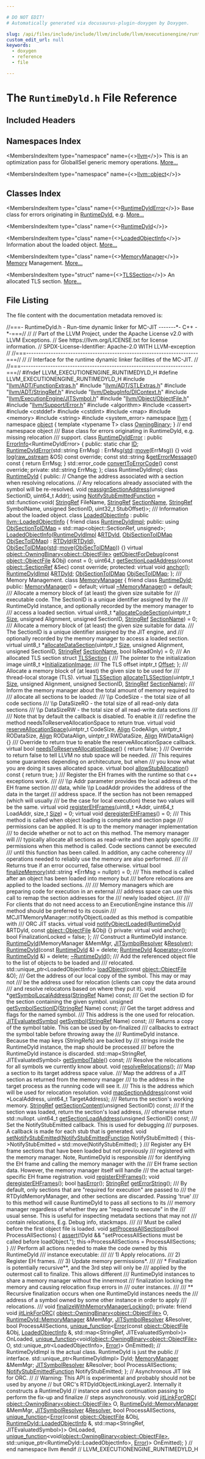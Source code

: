 ```yaml
---

# DO NOT EDIT!
# Automatically generated via docusaurus-plugin-doxygen by Doxygen.

slug: /api/files/include/include/llvm/include/llvm/executionengine/runtimedyld-h
custom_edit_url: null
keywords:
  - doxygen
  - reference
  - file

---
```





# The `RuntimeDyld.h` File Reference

<DoxygenPage pluginConfig={pluginConfig}>



## Included Headers

<IncludesList>
<IncludesListItem
  filePath="llvm/ADT/FunctionExtras.h"
  permalink="/docs/api/files/include/include/llvm/include/llvm/adt/functionextras-h"
  isLocal="true" />
<IncludesListItem
  filePath="llvm/ADT/STLExtras.h"
  permalink="/docs/api/files/include/include/llvm/include/llvm/adt/stlextras-h"
  isLocal="true" />
<IncludesListItem
  filePath="llvm/ADT/StringRef.h"
  permalink="/docs/api/files/include/include/llvm/include/llvm/adt/stringref-h"
  isLocal="true" />
<IncludesListItem
  filePath="llvm/DebugInfo/DIContext.h"
  permalink="/docs/api/files/include/include/llvm/include/llvm/debuginfo/dicontext-h"
  isLocal="true" />
<IncludesListItem
  filePath="llvm/ExecutionEngine/JITSymbol.h"
  permalink="/docs/api/files/include/include/llvm/include/llvm/executionengine/jitsymbol-h"
  isLocal="true" />
<IncludesListItem
  filePath="llvm/Object/ObjectFile.h"
  permalink="/docs/api/files/include/include/llvm/include/llvm/object/objectfile-h"
  isLocal="true" />
<IncludesListItem
  filePath="llvm/Support/Error.h"
  permalink="/docs/api/files/include/include/llvm/include/llvm/support/error-h"
  isLocal="true" />
<IncludesListItem
  filePath="algorithm"
  permalink=""
  isLocal="false" />
<IncludesListItem
  filePath="cassert"
  permalink=""
  isLocal="false" />
<IncludesListItem
  filePath="cstddef"
  permalink=""
  isLocal="false" />
<IncludesListItem
  filePath="cstdint"
  permalink=""
  isLocal="false" />
<IncludesListItem
  filePath="map"
  permalink=""
  isLocal="false" />
<IncludesListItem
  filePath="memory"
  permalink=""
  isLocal="false" />
<IncludesListItem
  filePath="string"
  permalink=""
  isLocal="false" />
<IncludesListItem
  filePath="system_error"
  permalink=""
  isLocal="false" />
</IncludesList>

## Namespaces Index

<MembersIndex>

<MembersIndexItem
  type="namespace"
  name={<><a href="/docs/api/namespaces/llvm">llvm</a></>}>
This is an optimization pass for GlobalISel generic memory operations. <a href="/docs/api/namespaces/llvm/#details">More...</a>
</MembersIndexItem>

<MembersIndexItem
  type="namespace"
  name={<><a href="/docs/api/namespaces/llvm/object">llvm::object</a></>}>
</MembersIndexItem>

</MembersIndex>

## Classes Index

<MembersIndex>

<MembersIndexItem
  type="class"
  name={<><a href="/docs/api/classes/llvm/runtimedylderror">RuntimeDyldError</a></>}>
Base class for errors originating in <a href="/docs/api/classes/llvm/runtimedyld">RuntimeDyld</a>, e.g. <a href="/docs/api/classes/llvm/runtimedylderror/#details">More...</a>
</MembersIndexItem>

<MembersIndexItem
  type="class"
  name={<><a href="/docs/api/classes/llvm/runtimedyld">RuntimeDyld</a></>}>
</MembersIndexItem>

<MembersIndexItem
  type="class"
  name={<><a href="/docs/api/classes/llvm/runtimedyld/loadedobjectinfo">LoadedObjectInfo</a></>}>
Information about the loaded object. <a href="/docs/api/classes/llvm/runtimedyld/loadedobjectinfo/#details">More...</a>
</MembersIndexItem>

<MembersIndexItem
  type="class"
  name={<><a href="/docs/api/classes/llvm/runtimedyld/memorymanager">MemoryManager</a></>}>
<a href="/docs/api/classes/llvm/sys/memory">Memory</a> Management. <a href="/docs/api/classes/llvm/runtimedyld/memorymanager/#details">More...</a>
</MembersIndexItem>

<MembersIndexItem
  type="struct"
  name={<><a href="/docs/api/structs/llvm/runtimedyld/memorymanager/tlssection">TLSSection</a></>}>
An allocated TLS section. <a href="/docs/api/structs/llvm/runtimedyld/memorymanager/tlssection/#details">More...</a>
</MembersIndexItem>

</MembersIndex>


## File Listing

The file content with the documentation metadata removed is:

<ProgramListing>

<Link id="l00001" /><CodeLine lineNumber="1"><Highlight kind="comment">//===- RuntimeDyld.h - Run-time dynamic linker for MC-JIT -------&#42;- C++ -&#42;-===//</Highlight><Highlight kind="normal"></Highlight></CodeLine>
<Link id="l00002" /><CodeLine lineNumber="2"><Highlight kind="normal"></Highlight><Highlight kind="comment">//</Highlight><Highlight kind="normal"></Highlight></CodeLine>
<Link id="l00003" /><CodeLine lineNumber="3"><Highlight kind="normal"></Highlight><Highlight kind="comment">// Part of the LLVM Project, under the Apache License v2.0 with LLVM Exceptions.</Highlight><Highlight kind="normal"></Highlight></CodeLine>
<Link id="l00004" /><CodeLine lineNumber="4"><Highlight kind="normal"></Highlight><Highlight kind="comment">// See https://llvm.org/LICENSE.txt for license information.</Highlight><Highlight kind="normal"></Highlight></CodeLine>
<Link id="l00005" /><CodeLine lineNumber="5"><Highlight kind="normal"></Highlight><Highlight kind="comment">// SPDX-License-Identifier: Apache-2.0 WITH LLVM-exception</Highlight><Highlight kind="normal"></Highlight></CodeLine>
<Link id="l00006" /><CodeLine lineNumber="6"><Highlight kind="normal"></Highlight><Highlight kind="comment">//</Highlight><Highlight kind="normal"></Highlight></CodeLine>
<Link id="l00007" /><CodeLine lineNumber="7"><Highlight kind="normal"></Highlight><Highlight kind="comment">//===----------------------------------------------------------------------===//</Highlight><Highlight kind="normal"></Highlight></CodeLine>
<Link id="l00008" /><CodeLine lineNumber="8"><Highlight kind="normal"></Highlight><Highlight kind="comment">//</Highlight><Highlight kind="normal"></Highlight></CodeLine>
<Link id="l00009" /><CodeLine lineNumber="9"><Highlight kind="normal"></Highlight><Highlight kind="comment">// Interface for the runtime dynamic linker facilities of the MC-JIT.</Highlight><Highlight kind="normal"></Highlight></CodeLine>
<Link id="l00010" /><CodeLine lineNumber="10"><Highlight kind="normal"></Highlight><Highlight kind="comment">//</Highlight><Highlight kind="normal"></Highlight></CodeLine>
<Link id="l00011" /><CodeLine lineNumber="11"><Highlight kind="normal"></Highlight><Highlight kind="comment">//===----------------------------------------------------------------------===//</Highlight><Highlight kind="normal"></Highlight></CodeLine>
<Link id="l00012" /><CodeLine lineNumber="12"><Highlight kind="normal"></Highlight></CodeLine>
<Link id="l00013" /><CodeLine lineNumber="13"><Highlight kind="normal"></Highlight><Highlight kind="preprocessor">#ifndef LLVM&#95;EXECUTIONENGINE&#95;RUNTIMEDYLD&#95;H</Highlight><Highlight kind="normal"></Highlight></CodeLine>
<Link id="l00014" /><CodeLine lineNumber="14"><Highlight kind="normal"></Highlight><Highlight kind="preprocessor">#define LLVM&#95;EXECUTIONENGINE&#95;RUNTIMEDYLD&#95;H</Highlight><Highlight kind="normal"></Highlight></CodeLine>
<Link id="l00015" /><CodeLine lineNumber="15"><Highlight kind="normal"></Highlight></CodeLine>
<Link id="l00016" /><CodeLine lineNumber="16"><Highlight kind="normal"></Highlight><Highlight kind="preprocessor">#include &quot;<a href="/docs/api/files/include/include/llvm/include/llvm/adt/functionextras-h">llvm/ADT/FunctionExtras.h</a>&quot;</Highlight><Highlight kind="normal"></Highlight></CodeLine>
<Link id="l00017" /><CodeLine lineNumber="17"><Highlight kind="normal"></Highlight><Highlight kind="preprocessor">#include &quot;<a href="/docs/api/files/include/include/llvm/include/llvm/adt/stlextras-h">llvm/ADT/STLExtras.h</a>&quot;</Highlight><Highlight kind="normal"></Highlight></CodeLine>
<Link id="l00018" /><CodeLine lineNumber="18"><Highlight kind="normal"></Highlight><Highlight kind="preprocessor">#include &quot;<a href="/docs/api/files/include/include/llvm/include/llvm/adt/stringref-h">llvm/ADT/StringRef.h</a>&quot;</Highlight><Highlight kind="normal"></Highlight></CodeLine>
<Link id="l00019" /><CodeLine lineNumber="19"><Highlight kind="normal"></Highlight><Highlight kind="preprocessor">#include &quot;<a href="/docs/api/files/include/include/llvm/include/llvm/debuginfo/dicontext-h">llvm/DebugInfo/DIContext.h</a>&quot;</Highlight><Highlight kind="normal"></Highlight></CodeLine>
<Link id="l00020" /><CodeLine lineNumber="20"><Highlight kind="normal"></Highlight><Highlight kind="preprocessor">#include &quot;<a href="/docs/api/files/include/include/llvm/include/llvm/executionengine/jitsymbol-h">llvm/ExecutionEngine/JITSymbol.h</a>&quot;</Highlight><Highlight kind="normal"></Highlight></CodeLine>
<Link id="l00021" /><CodeLine lineNumber="21"><Highlight kind="normal"></Highlight><Highlight kind="preprocessor">#include &quot;<a href="/docs/api/files/include/include/llvm/include/llvm/object/objectfile-h">llvm/Object/ObjectFile.h</a>&quot;</Highlight><Highlight kind="normal"></Highlight></CodeLine>
<Link id="l00022" /><CodeLine lineNumber="22"><Highlight kind="normal"></Highlight><Highlight kind="preprocessor">#include &quot;<a href="/docs/api/files/include/include/llvm/include/llvm/support/error-h">llvm/Support/Error.h</a>&quot;</Highlight><Highlight kind="normal"></Highlight></CodeLine>
<Link id="l00023" /><CodeLine lineNumber="23"><Highlight kind="normal"></Highlight><Highlight kind="preprocessor">#include &lt;algorithm&gt;</Highlight><Highlight kind="normal"></Highlight></CodeLine>
<Link id="l00024" /><CodeLine lineNumber="24"><Highlight kind="normal"></Highlight><Highlight kind="preprocessor">#include &lt;cassert&gt;</Highlight><Highlight kind="normal"></Highlight></CodeLine>
<Link id="l00025" /><CodeLine lineNumber="25"><Highlight kind="normal"></Highlight><Highlight kind="preprocessor">#include &lt;cstddef&gt;</Highlight><Highlight kind="normal"></Highlight></CodeLine>
<Link id="l00026" /><CodeLine lineNumber="26"><Highlight kind="normal"></Highlight><Highlight kind="preprocessor">#include &lt;cstdint&gt;</Highlight><Highlight kind="normal"></Highlight></CodeLine>
<Link id="l00027" /><CodeLine lineNumber="27"><Highlight kind="normal"></Highlight><Highlight kind="preprocessor">#include &lt;map&gt;</Highlight><Highlight kind="normal"></Highlight></CodeLine>
<Link id="l00028" /><CodeLine lineNumber="28"><Highlight kind="normal"></Highlight><Highlight kind="preprocessor">#include &lt;memory&gt;</Highlight><Highlight kind="normal"></Highlight></CodeLine>
<Link id="l00029" /><CodeLine lineNumber="29"><Highlight kind="normal"></Highlight><Highlight kind="preprocessor">#include &lt;string&gt;</Highlight><Highlight kind="normal"></Highlight></CodeLine>
<Link id="l00030" /><CodeLine lineNumber="30"><Highlight kind="normal"></Highlight><Highlight kind="preprocessor">#include &lt;system&#95;error&gt;</Highlight><Highlight kind="normal"></Highlight></CodeLine>
<Link id="l00031" /><CodeLine lineNumber="31"><Highlight kind="normal"></Highlight></CodeLine>
<Link id="l00032" /><CodeLine lineNumber="32"><Highlight kind="normal"></Highlight><Highlight kind="keyword">namespace </Highlight><Highlight kind="normal"><a href="/docs/api/namespaces/llvm">llvm</a> &#123;</Highlight></CodeLine>
<Link id="l00033" /><CodeLine lineNumber="33"><Highlight kind="normal"></Highlight></CodeLine>
<Link id="l00034" /><CodeLine lineNumber="34"><Highlight kind="normal"></Highlight><Highlight kind="keyword">namespace </Highlight><Highlight kind="normal"><a href="/docs/api/namespaces/llvm/object">object</a> &#123;</Highlight></CodeLine>
<Link id="l00035" /><CodeLine lineNumber="35"><Highlight kind="normal"></Highlight></CodeLine>
<Link id="l00036" /><CodeLine lineNumber="36"><Highlight kind="normal"></Highlight><Highlight kind="keyword">template</Highlight><Highlight kind="normal"> &lt;</Highlight><Highlight kind="keyword">typename</Highlight><Highlight kind="normal"> T&gt; </Highlight><Highlight kind="keyword">class </Highlight><Highlight kind="normal"><a href="/docs/api/classes/llvm/object/owningbinary">OwningBinary</a>;</Highlight></CodeLine>
<Link id="l00037" /><CodeLine lineNumber="37"><Highlight kind="normal"></Highlight></CodeLine>
<Link id="l00038" /><CodeLine lineNumber="38"><Highlight kind="normal">&#125; </Highlight><Highlight kind="comment">// end namespace object</Highlight><Highlight kind="normal"></Highlight></CodeLine>
<Link id="l00039" /><CodeLine lineNumber="39"><Highlight kind="normal"></Highlight><Highlight kind="comment"></Highlight></CodeLine>
<Link id="l00040" /><CodeLine lineNumber="40"><Highlight kind="comment">/// Base class for errors originating in RuntimeDyld, e.g. missing relocation</Highlight></CodeLine>
<Link id="l00041" /><CodeLine lineNumber="41"><Highlight kind="comment">/// support.</Highlight><Highlight kind="normal"></Highlight></CodeLine>
<Link id="l00042" /><CodeLine lineNumber="42" lineLink="/docs/api/classes/llvm/runtimedylderror"><Highlight kind="normal"></Highlight><Highlight kind="keyword">class </Highlight><Highlight kind="normal"><a href="/docs/api/classes/llvm/runtimedylderror/#abdb1f44dea47911de2023639efc8c45b">RuntimeDyldError</a> : </Highlight><Highlight kind="keyword">public</Highlight><Highlight kind="normal"> <a href="/docs/api/classes/llvm/errorinfo">ErrorInfo</a>&lt;RuntimeDyldError&gt; &#123;</Highlight></CodeLine>
<Link id="l00043" /><CodeLine lineNumber="43"><Highlight kind="normal"></Highlight><Highlight kind="keyword">public</Highlight><Highlight kind="normal">:</Highlight></CodeLine>
<Link id="l00044" /><CodeLine lineNumber="44" lineLink="/docs/api/classes/llvm/runtimedylderror/#a38d9204ed41a8266002a9a03f187f08f"><Highlight kind="normal">  </Highlight><Highlight kind="keyword">static</Highlight><Highlight kind="normal"> </Highlight><Highlight kind="keywordtype">char</Highlight><Highlight kind="normal"> <a href="/docs/api/classes/llvm/runtimedylderror/#a38d9204ed41a8266002a9a03f187f08f">ID</a>;</Highlight></CodeLine>
<Link id="l00045" /><CodeLine lineNumber="45"><Highlight kind="normal"></Highlight></CodeLine>
<Link id="l00046" /><CodeLine lineNumber="46" lineLink="/docs/api/classes/llvm/runtimedylderror/#abdb1f44dea47911de2023639efc8c45b"><Highlight kind="normal">  <a href="/docs/api/classes/llvm/runtimedylderror/#abdb1f44dea47911de2023639efc8c45b">RuntimeDyldError</a>(std::string ErrMsg) : ErrMsg(<a href="/docs/api/namespaces/std">std</a>::<a href="/docs/api/namespaces/llvm/#abfc9c7ecf70f66901e439f7c04ef3dbb">move</a>(ErrMsg)) &#123;&#125;</Highlight></CodeLine>
<Link id="l00047" /><CodeLine lineNumber="47"><Highlight kind="normal"></Highlight></CodeLine>
<Link id="l00048" /><CodeLine lineNumber="48"><Highlight kind="normal">  </Highlight><Highlight kind="keywordtype">void</Highlight><Highlight kind="normal"> <a href="/docs/api/classes/llvm/runtimedylderror/#a14f338e904a123b21b2789ead0595927">log</a>(<a href="/docs/api/classes/llvm/raw-ostream">raw&#95;ostream</a> &amp;OS) </Highlight><Highlight kind="keyword">const override</Highlight><Highlight kind="normal">;</Highlight></CodeLine>
<Link id="l00049" /><CodeLine lineNumber="49" lineLink="/docs/api/classes/llvm/runtimedylderror/#a27170515e0e9fc8bdd4bd4dcf3d1dfe2"><Highlight kind="normal">  </Highlight><Highlight kind="keyword">const</Highlight><Highlight kind="normal"> std::string &amp;<a href="/docs/api/classes/llvm/runtimedylderror/#a27170515e0e9fc8bdd4bd4dcf3d1dfe2">getErrorMessage</a>()</Highlight><Highlight kind="keyword"> const </Highlight><Highlight kind="normal">&#123; </Highlight><Highlight kind="keywordflow">return</Highlight><Highlight kind="normal"> ErrMsg; &#125;</Highlight></CodeLine>
<Link id="l00050" /><CodeLine lineNumber="50"><Highlight kind="normal">  std::error&#95;code <a href="/docs/api/classes/llvm/runtimedylderror/#a7f0b14148d3b29177b43ac17a58e0ed6">convertToErrorCode</a>() </Highlight><Highlight kind="keyword">const override</Highlight><Highlight kind="normal">;</Highlight></CodeLine>
<Link id="l00051" /><CodeLine lineNumber="51"><Highlight kind="normal"></Highlight></CodeLine>
<Link id="l00052" /><CodeLine lineNumber="52"><Highlight kind="normal"></Highlight><Highlight kind="keyword">private</Highlight><Highlight kind="normal">:</Highlight></CodeLine>
<Link id="l00053" /><CodeLine lineNumber="53"><Highlight kind="normal">  std::string ErrMsg;</Highlight></CodeLine>
<Link id="l00054" /><CodeLine lineNumber="54"><Highlight kind="normal">&#125;;</Highlight></CodeLine>
<Link id="l00055" /><CodeLine lineNumber="55"><Highlight kind="normal"></Highlight></CodeLine>
<Link id="l00056" /><CodeLine lineNumber="56"><Highlight kind="normal"></Highlight><Highlight kind="keyword">class </Highlight><Highlight kind="normal">RuntimeDyldImpl;</Highlight></CodeLine>
<Link id="l00057" /><CodeLine lineNumber="57"><Highlight kind="normal"></Highlight></CodeLine>
<Link id="l00058" /><CodeLine lineNumber="58" lineLink="/docs/api/classes/llvm/runtimedyld"><Highlight kind="normal"></Highlight><Highlight kind="keyword">class </Highlight><Highlight kind="normal"><a href="/docs/api/classes/llvm/runtimedyld/#ac342ba1ff1f7d8a4d6a15a890ffcad8b">RuntimeDyld</a> &#123;</Highlight></CodeLine>
<Link id="l00059" /><CodeLine lineNumber="59"><Highlight kind="normal"></Highlight><Highlight kind="keyword">public</Highlight><Highlight kind="normal">:</Highlight></CodeLine>
<Link id="l00060" /><CodeLine lineNumber="60"><Highlight kind="normal">  </Highlight><Highlight kind="comment">// Change the address associated with a section when resolving relocations.</Highlight><Highlight kind="normal"></Highlight></CodeLine>
<Link id="l00061" /><CodeLine lineNumber="61"><Highlight kind="normal">  </Highlight><Highlight kind="comment">// Any relocations already associated with the symbol will be re-resolved.</Highlight><Highlight kind="normal"></Highlight></CodeLine>
<Link id="l00062" /><CodeLine lineNumber="62"><Highlight kind="normal">  </Highlight><Highlight kind="keywordtype">void</Highlight><Highlight kind="normal"> <a href="/docs/api/classes/llvm/runtimedyld/#a30ce7d72b88e0bc27b8c9e416e9a096c">reassignSectionAddress</a>(</Highlight><Highlight kind="keywordtype">unsigned</Highlight><Highlight kind="normal"> SectionID, uint64&#95;t Addr);</Highlight></CodeLine>
<Link id="l00063" /><CodeLine lineNumber="63"><Highlight kind="normal"></Highlight></CodeLine>
<Link id="l00064" /><CodeLine lineNumber="64" lineLink="/docs/api/classes/llvm/runtimedyld/#a7ca2c024ef2bb555f0d9c3aae8b40583"><Highlight kind="normal">  </Highlight><Highlight kind="keyword">using </Highlight><Highlight kind="normal"><a href="/docs/api/classes/llvm/runtimedyld/#a7ca2c024ef2bb555f0d9c3aae8b40583">NotifyStubEmittedFunction</a> = std::function&lt;void(</Highlight></CodeLine>
<Link id="l00065" /><CodeLine lineNumber="65"><Highlight kind="normal">      <a href="/docs/api/classes/llvm/stringref">StringRef</a> FileName, <a href="/docs/api/classes/llvm/stringref">StringRef</a> <a href="/docs/api/structs/llvm/sectionname">SectionName</a>, <a href="/docs/api/classes/llvm/stringref">StringRef</a> SymbolName,</Highlight></CodeLine>
<Link id="l00066" /><CodeLine lineNumber="66"><Highlight kind="normal">      </Highlight><Highlight kind="keywordtype">unsigned</Highlight><Highlight kind="normal"> SectionID, uint32&#95;t StubOffset)&gt;;</Highlight></CodeLine>
<Link id="l00067" /><CodeLine lineNumber="67"><Highlight kind="normal"></Highlight><Highlight kind="comment"></Highlight></CodeLine>
<Link id="l00068" /><CodeLine lineNumber="68"><Highlight kind="comment">  /// Information about the loaded object.</Highlight><Highlight kind="normal"></Highlight></CodeLine>
<Link id="l00069" /><CodeLine lineNumber="69" lineLink="/docs/api/classes/llvm/runtimedyld/loadedobjectinfo"><Highlight kind="normal">  </Highlight><Highlight kind="keyword">class </Highlight><Highlight kind="normal"><a href="/docs/api/classes/llvm/runtimedyld/loadedobjectinfo/#aefca359b2171a9d452f6fd3da2cdf173">LoadedObjectInfo</a> : </Highlight><Highlight kind="keyword">public</Highlight><Highlight kind="normal"> <a href="/docs/api/classes/llvm/loadedobjectinfo">llvm::LoadedObjectInfo</a> &#123;</Highlight></CodeLine>
<Link id="l00070" /><CodeLine lineNumber="70" lineLink="/docs/api/classes/llvm/runtimedyld/loadedobjectinfo/#a29ff645c4ca493936f36642dc8ef01e9"><Highlight kind="normal">    </Highlight><Highlight kind="keyword">friend</Highlight><Highlight kind="normal"> </Highlight><Highlight kind="keyword">class </Highlight><Highlight kind="normal"><a href="/docs/api/classes/llvm/runtimedyld/loadedobjectinfo/#a29ff645c4ca493936f36642dc8ef01e9">RuntimeDyldImpl</a>;</Highlight></CodeLine>
<Link id="l00071" /><CodeLine lineNumber="71"><Highlight kind="normal"></Highlight></CodeLine>
<Link id="l00072" /><CodeLine lineNumber="72"><Highlight kind="normal">  </Highlight><Highlight kind="keyword">public</Highlight><Highlight kind="normal">:</Highlight></CodeLine>
<Link id="l00073" /><CodeLine lineNumber="73" lineLink="/docs/api/classes/llvm/runtimedyld/loadedobjectinfo/#a5120bbacb83db50d0e84c0070497027b"><Highlight kind="normal">    </Highlight><Highlight kind="keyword">using </Highlight><Highlight kind="normal"><a href="/docs/api/classes/llvm/runtimedyld/loadedobjectinfo/#a5120bbacb83db50d0e84c0070497027b">ObjSectionToIDMap</a> = std::map&lt;object::SectionRef, unsigned&gt;;</Highlight></CodeLine>
<Link id="l00074" /><CodeLine lineNumber="74"><Highlight kind="normal"></Highlight></CodeLine>
<Link id="l00075" /><CodeLine lineNumber="75" lineLink="/docs/api/classes/llvm/runtimedyld/loadedobjectinfo/#aefca359b2171a9d452f6fd3da2cdf173"><Highlight kind="normal">    <a href="/docs/api/classes/llvm/runtimedyld/loadedobjectinfo/#aefca359b2171a9d452f6fd3da2cdf173">LoadedObjectInfo</a>(<a href="/docs/api/classes/llvm/runtimedyld/loadedobjectinfo/#a29ff645c4ca493936f36642dc8ef01e9">RuntimeDyldImpl</a> &amp;<a href="/docs/api/classes/llvm/runtimedyld/loadedobjectinfo/#a95b62f22193e46f10790cf2e0b778ac6">RTDyld</a>, <a href="/docs/api/classes/llvm/runtimedyld/loadedobjectinfo/#a5120bbacb83db50d0e84c0070497027b">ObjSectionToIDMap</a> <a href="/docs/api/classes/llvm/runtimedyld/loadedobjectinfo/#a7714e17f315ea92fddde2c67e9b4cdb9">ObjSecToIDMap</a>)</Highlight></CodeLine>
<Link id="l00076" /><CodeLine lineNumber="76"><Highlight kind="normal">        : <a href="/docs/api/classes/llvm/runtimedyld/loadedobjectinfo/#a95b62f22193e46f10790cf2e0b778ac6">RTDyld</a>(<a href="/docs/api/classes/llvm/runtimedyld/loadedobjectinfo/#a95b62f22193e46f10790cf2e0b778ac6">RTDyld</a>), <a href="/docs/api/classes/llvm/runtimedyld/loadedobjectinfo/#a7714e17f315ea92fddde2c67e9b4cdb9">ObjSecToIDMap</a>(<a href="/docs/api/namespaces/std">std</a>::<a href="/docs/api/namespaces/llvm/#abfc9c7ecf70f66901e439f7c04ef3dbb">move</a>(<a href="/docs/api/classes/llvm/runtimedyld/loadedobjectinfo/#a7714e17f315ea92fddde2c67e9b4cdb9">ObjSecToIDMap</a>)) &#123;&#125;</Highlight></CodeLine>
<Link id="l00077" /><CodeLine lineNumber="77"><Highlight kind="normal"></Highlight></CodeLine>
<Link id="l00078" /><CodeLine lineNumber="78"><Highlight kind="normal">    </Highlight><Highlight kind="keyword">virtual</Highlight><Highlight kind="normal"> <a href="/docs/api/classes/llvm/object/owningbinary">object::OwningBinary&lt;object::ObjectFile&gt;</a></Highlight></CodeLine>
<Link id="l00079" /><CodeLine lineNumber="79" lineLink="/docs/api/classes/llvm/runtimedyld/loadedobjectinfo/#ad26e0abd20b5134ecc3e1258896c3f92"><Highlight kind="normal">    <a href="/docs/api/classes/llvm/runtimedyld/loadedobjectinfo/#ad26e0abd20b5134ecc3e1258896c3f92">getObjectForDebug</a>(</Highlight><Highlight kind="keyword">const</Highlight><Highlight kind="normal"> <a href="/docs/api/classes/llvm/object/objectfile">object::ObjectFile</a> &amp;Obj) </Highlight><Highlight kind="keyword">const</Highlight><Highlight kind="normal"> = 0;</Highlight></CodeLine>
<Link id="l00080" /><CodeLine lineNumber="80"><Highlight kind="normal"></Highlight></CodeLine>
<Link id="l00081" /><CodeLine lineNumber="81"><Highlight kind="normal">    uint64&#95;t</Highlight></CodeLine>
<Link id="l00082" /><CodeLine lineNumber="82"><Highlight kind="normal">    <a href="/docs/api/classes/llvm/runtimedyld/loadedobjectinfo/#a212951ee11baafaa00abd5ee1a9d3a13">getSectionLoadAddress</a>(</Highlight><Highlight kind="keyword">const</Highlight><Highlight kind="normal"> <a href="/docs/api/classes/llvm/object/sectionref">object::SectionRef</a> &amp;Sec) </Highlight><Highlight kind="keyword">const override</Highlight><Highlight kind="normal">;</Highlight></CodeLine>
<Link id="l00083" /><CodeLine lineNumber="83"><Highlight kind="normal"></Highlight></CodeLine>
<Link id="l00084" /><CodeLine lineNumber="84"><Highlight kind="normal">  </Highlight><Highlight kind="keyword">protected</Highlight><Highlight kind="normal">:</Highlight></CodeLine>
<Link id="l00085" /><CodeLine lineNumber="85"><Highlight kind="normal">    </Highlight><Highlight kind="keyword">virtual</Highlight><Highlight kind="normal"> </Highlight><Highlight kind="keywordtype">void</Highlight><Highlight kind="normal"> <a href="/docs/api/classes/llvm/runtimedyld/loadedobjectinfo/#a81f049a21afb42901016049d28fe6f79">anchor</a>();</Highlight></CodeLine>
<Link id="l00086" /><CodeLine lineNumber="86"><Highlight kind="normal"></Highlight></CodeLine>
<Link id="l00087" /><CodeLine lineNumber="87" lineLink="/docs/api/classes/llvm/runtimedyld/loadedobjectinfo/#a95b62f22193e46f10790cf2e0b778ac6"><Highlight kind="normal">    <a href="/docs/api/classes/llvm/runtimedyld/loadedobjectinfo/#a29ff645c4ca493936f36642dc8ef01e9">RuntimeDyldImpl</a> &amp;<a href="/docs/api/classes/llvm/runtimedyld/loadedobjectinfo/#a95b62f22193e46f10790cf2e0b778ac6">RTDyld</a>;</Highlight></CodeLine>
<Link id="l00088" /><CodeLine lineNumber="88" lineLink="/docs/api/classes/llvm/runtimedyld/loadedobjectinfo/#a7714e17f315ea92fddde2c67e9b4cdb9"><Highlight kind="normal">    <a href="/docs/api/classes/llvm/runtimedyld/loadedobjectinfo/#a5120bbacb83db50d0e84c0070497027b">ObjSectionToIDMap</a> <a href="/docs/api/classes/llvm/runtimedyld/loadedobjectinfo/#a7714e17f315ea92fddde2c67e9b4cdb9">ObjSecToIDMap</a>;</Highlight></CodeLine>
<Link id="l00089" /><CodeLine lineNumber="89"><Highlight kind="normal">  &#125;;</Highlight></CodeLine>
<Link id="l00090" /><CodeLine lineNumber="90"><Highlight kind="normal"></Highlight><Highlight kind="comment"></Highlight></CodeLine>
<Link id="l00091" /><CodeLine lineNumber="91"><Highlight kind="comment">  /// Memory Management.</Highlight><Highlight kind="normal"></Highlight></CodeLine>
<Link id="l00092" /><CodeLine lineNumber="92" lineLink="/docs/api/classes/llvm/runtimedyld/memorymanager"><Highlight kind="normal">  </Highlight><Highlight kind="keyword">class </Highlight><Highlight kind="normal"><a href="/docs/api/classes/llvm/runtimedyld/memorymanager/#a11fcc23e1236167e9335a635772fa9c1">MemoryManager</a> &#123;</Highlight></CodeLine>
<Link id="l00093" /><CodeLine lineNumber="93" lineLink="/docs/api/classes/llvm/runtimedyld/memorymanager/#aeb53f44bd8403ff24cbf2fe93c004935"><Highlight kind="normal">    </Highlight><Highlight kind="keyword">friend</Highlight><Highlight kind="normal"> </Highlight><Highlight kind="keyword">class </Highlight><Highlight kind="normal"><a href="/docs/api/classes/llvm/runtimedyld/memorymanager/#aeb53f44bd8403ff24cbf2fe93c004935">RuntimeDyld</a>;</Highlight></CodeLine>
<Link id="l00094" /><CodeLine lineNumber="94"><Highlight kind="normal"></Highlight></CodeLine>
<Link id="l00095" /><CodeLine lineNumber="95"><Highlight kind="normal">  </Highlight><Highlight kind="keyword">public</Highlight><Highlight kind="normal">:</Highlight></CodeLine>
<Link id="l00096" /><CodeLine lineNumber="96" lineLink="/docs/api/classes/llvm/runtimedyld/memorymanager/#a11fcc23e1236167e9335a635772fa9c1"><Highlight kind="normal">    <a href="/docs/api/classes/llvm/runtimedyld/memorymanager/#a11fcc23e1236167e9335a635772fa9c1">MemoryManager</a>() = </Highlight><Highlight kind="keywordflow">default</Highlight><Highlight kind="normal">;</Highlight></CodeLine>
<Link id="l00097" /><CodeLine lineNumber="97" lineLink="/docs/api/classes/llvm/runtimedyld/memorymanager/#a926f7c6e1cd73838fc19eecf5e169348"><Highlight kind="normal">    </Highlight><Highlight kind="keyword">virtual</Highlight><Highlight kind="normal"> <a href="/docs/api/classes/llvm/runtimedyld/memorymanager/#a926f7c6e1cd73838fc19eecf5e169348">~MemoryManager</a>() = </Highlight><Highlight kind="keywordflow">default</Highlight><Highlight kind="normal">;</Highlight></CodeLine>
<Link id="l00098" /><CodeLine lineNumber="98"><Highlight kind="normal"></Highlight><Highlight kind="comment"></Highlight></CodeLine>
<Link id="l00099" /><CodeLine lineNumber="99"><Highlight kind="comment">    /// Allocate a memory block of (at least) the given size suitable for</Highlight></CodeLine>
<Link id="l00100" /><CodeLine lineNumber="100"><Highlight kind="comment">    /// executable code. The SectionID is a unique identifier assigned by the</Highlight></CodeLine>
<Link id="l00101" /><CodeLine lineNumber="101"><Highlight kind="comment">    /// RuntimeDyld instance, and optionally recorded by the memory manager to</Highlight></CodeLine>
<Link id="l00102" /><CodeLine lineNumber="102"><Highlight kind="comment">    /// access a loaded section.</Highlight><Highlight kind="normal"></Highlight></CodeLine>
<Link id="l00103" /><CodeLine lineNumber="103" lineLink="/docs/api/classes/llvm/runtimedyld/memorymanager/#aaaa63dd49bc491d2da811c84dd9b4c0e"><Highlight kind="normal">    </Highlight><Highlight kind="keyword">virtual</Highlight><Highlight kind="normal"> uint8&#95;t &#42;<a href="/docs/api/classes/llvm/runtimedyld/memorymanager/#aaaa63dd49bc491d2da811c84dd9b4c0e">allocateCodeSection</a>(uintptr&#95;t <a href="/docs/api/files/lib/lib/analysis/inlineorder-cpp/#a7ee6f0cb51c3b9056199e9a0001fe8c3a6f6cb72d544962fa333e2e34ce64f719">Size</a>, </Highlight><Highlight kind="keywordtype">unsigned</Highlight><Highlight kind="normal"> Alignment,</Highlight></CodeLine>
<Link id="l00104" /><CodeLine lineNumber="104"><Highlight kind="normal">                                         </Highlight><Highlight kind="keywordtype">unsigned</Highlight><Highlight kind="normal"> SectionID,</Highlight></CodeLine>
<Link id="l00105" /><CodeLine lineNumber="105"><Highlight kind="normal">                                         <a href="/docs/api/classes/llvm/stringref">StringRef</a> <a href="/docs/api/structs/llvm/sectionname">SectionName</a>) = 0;</Highlight></CodeLine>
<Link id="l00106" /><CodeLine lineNumber="106"><Highlight kind="normal"></Highlight><Highlight kind="comment"></Highlight></CodeLine>
<Link id="l00107" /><CodeLine lineNumber="107"><Highlight kind="comment">    /// Allocate a memory block of (at least) the given size suitable for data.</Highlight></CodeLine>
<Link id="l00108" /><CodeLine lineNumber="108"><Highlight kind="comment">    /// The SectionID is a unique identifier assigned by the JIT engine, and</Highlight></CodeLine>
<Link id="l00109" /><CodeLine lineNumber="109"><Highlight kind="comment">    /// optionally recorded by the memory manager to access a loaded section.</Highlight><Highlight kind="normal"></Highlight></CodeLine>
<Link id="l00110" /><CodeLine lineNumber="110" lineLink="/docs/api/classes/llvm/runtimedyld/memorymanager/#a762c2ef812ed069620da3bba0e65bba5"><Highlight kind="normal">    </Highlight><Highlight kind="keyword">virtual</Highlight><Highlight kind="normal"> uint8&#95;t &#42;<a href="/docs/api/classes/llvm/runtimedyld/memorymanager/#a762c2ef812ed069620da3bba0e65bba5">allocateDataSection</a>(uintptr&#95;t <a href="/docs/api/files/lib/lib/analysis/inlineorder-cpp/#a7ee6f0cb51c3b9056199e9a0001fe8c3a6f6cb72d544962fa333e2e34ce64f719">Size</a>, </Highlight><Highlight kind="keywordtype">unsigned</Highlight><Highlight kind="normal"> Alignment,</Highlight></CodeLine>
<Link id="l00111" /><CodeLine lineNumber="111"><Highlight kind="normal">                                         </Highlight><Highlight kind="keywordtype">unsigned</Highlight><Highlight kind="normal"> SectionID,</Highlight></CodeLine>
<Link id="l00112" /><CodeLine lineNumber="112"><Highlight kind="normal">                                         <a href="/docs/api/classes/llvm/stringref">StringRef</a> <a href="/docs/api/structs/llvm/sectionname">SectionName</a>,</Highlight></CodeLine>
<Link id="l00113" /><CodeLine lineNumber="113"><Highlight kind="normal">                                         </Highlight><Highlight kind="keywordtype">bool</Highlight><Highlight kind="normal"> IsReadOnly) = 0;</Highlight></CodeLine>
<Link id="l00114" /><CodeLine lineNumber="114"><Highlight kind="normal"></Highlight><Highlight kind="comment"></Highlight></CodeLine>
<Link id="l00115" /><CodeLine lineNumber="115"><Highlight kind="comment">    /// An allocated TLS section</Highlight><Highlight kind="normal"></Highlight></CodeLine>
<Link id="l00116" /><CodeLine lineNumber="116" lineLink="/docs/api/structs/llvm/runtimedyld/memorymanager/tlssection"><Highlight kind="normal">    </Highlight><Highlight kind="keyword">struct </Highlight><Highlight kind="normal"><a href="/docs/api/structs/llvm/runtimedyld/memorymanager/tlssection">TLSSection</a> &#123;</Highlight><Highlight kind="comment"></Highlight></CodeLine>
<Link id="l00117" /><CodeLine lineNumber="117"><Highlight kind="comment">      /// The pointer to the initialization image</Highlight><Highlight kind="normal"></Highlight></CodeLine>
<Link id="l00118" /><CodeLine lineNumber="118" lineLink="/docs/api/structs/llvm/runtimedyld/memorymanager/tlssection/#aa9c2d0179e0852265dd9f843e71bae52"><Highlight kind="normal">      uint8&#95;t &#42;<a href="/docs/api/structs/llvm/runtimedyld/memorymanager/tlssection/#aa9c2d0179e0852265dd9f843e71bae52">InitializationImage</a>;</Highlight><Highlight kind="comment"></Highlight></CodeLine>
<Link id="l00119" /><CodeLine lineNumber="119"><Highlight kind="comment">      /// The TLS offset</Highlight><Highlight kind="normal"></Highlight></CodeLine>
<Link id="l00120" /><CodeLine lineNumber="120" lineLink="/docs/api/structs/llvm/runtimedyld/memorymanager/tlssection/#a5b16df790a4ae3a618668be87c42a063"><Highlight kind="normal">      intptr&#95;t <a href="/docs/api/structs/llvm/runtimedyld/memorymanager/tlssection/#a5b16df790a4ae3a618668be87c42a063">Offset</a>;</Highlight></CodeLine>
<Link id="l00121" /><CodeLine lineNumber="121"><Highlight kind="normal">    &#125;;</Highlight></CodeLine>
<Link id="l00122" /><CodeLine lineNumber="122"><Highlight kind="normal"></Highlight><Highlight kind="comment"></Highlight></CodeLine>
<Link id="l00123" /><CodeLine lineNumber="123"><Highlight kind="comment">    /// Allocate a memory block of (at least) the given size to be used for</Highlight></CodeLine>
<Link id="l00124" /><CodeLine lineNumber="124"><Highlight kind="comment">    /// thread-local storage (TLS).</Highlight><Highlight kind="normal"></Highlight></CodeLine>
<Link id="l00125" /><CodeLine lineNumber="125"><Highlight kind="normal">    </Highlight><Highlight kind="keyword">virtual</Highlight><Highlight kind="normal"> <a href="/docs/api/structs/llvm/runtimedyld/memorymanager/tlssection">TLSSection</a> <a href="/docs/api/classes/llvm/runtimedyld/memorymanager/#a912b68c8deb0c59194e0e1c99f3d3438">allocateTLSSection</a>(uintptr&#95;t <a href="/docs/api/files/lib/lib/analysis/inlineorder-cpp/#a7ee6f0cb51c3b9056199e9a0001fe8c3a6f6cb72d544962fa333e2e34ce64f719">Size</a>, </Highlight><Highlight kind="keywordtype">unsigned</Highlight><Highlight kind="normal"> Alignment,</Highlight></CodeLine>
<Link id="l00126" /><CodeLine lineNumber="126"><Highlight kind="normal">                                          </Highlight><Highlight kind="keywordtype">unsigned</Highlight><Highlight kind="normal"> SectionID,</Highlight></CodeLine>
<Link id="l00127" /><CodeLine lineNumber="127"><Highlight kind="normal">                                          <a href="/docs/api/classes/llvm/stringref">StringRef</a> <a href="/docs/api/structs/llvm/sectionname">SectionName</a>);</Highlight></CodeLine>
<Link id="l00128" /><CodeLine lineNumber="128"><Highlight kind="normal"></Highlight><Highlight kind="comment"></Highlight></CodeLine>
<Link id="l00129" /><CodeLine lineNumber="129"><Highlight kind="comment">    /// Inform the memory manager about the total amount of memory required to</Highlight></CodeLine>
<Link id="l00130" /><CodeLine lineNumber="130"><Highlight kind="comment">    /// allocate all sections to be loaded:</Highlight></CodeLine>
<Link id="l00131" /><CodeLine lineNumber="131"><Highlight kind="comment">    /// \\p CodeSize - the total size of all code sections</Highlight></CodeLine>
<Link id="l00132" /><CodeLine lineNumber="132"><Highlight kind="comment">    /// \\p DataSizeRO - the total size of all read-only data sections</Highlight></CodeLine>
<Link id="l00133" /><CodeLine lineNumber="133"><Highlight kind="comment">    /// \\p DataSizeRW - the total size of all read-write data sections</Highlight></CodeLine>
<Link id="l00134" /><CodeLine lineNumber="134"><Highlight kind="comment">    ///</Highlight></CodeLine>
<Link id="l00135" /><CodeLine lineNumber="135"><Highlight kind="comment">    /// Note that by default the callback is disabled. To enable it</Highlight></CodeLine>
<Link id="l00136" /><CodeLine lineNumber="136"><Highlight kind="comment">    /// redefine the method needsToReserveAllocationSpace to return true.</Highlight><Highlight kind="normal"></Highlight></CodeLine>
<Link id="l00137" /><CodeLine lineNumber="137" lineLink="/docs/api/classes/llvm/runtimedyld/memorymanager/#a10401be6f4a60bfb003221c8976049ce"><Highlight kind="normal">    </Highlight><Highlight kind="keyword">virtual</Highlight><Highlight kind="normal"> </Highlight><Highlight kind="keywordtype">void</Highlight><Highlight kind="normal"> <a href="/docs/api/classes/llvm/runtimedyld/memorymanager/#a10401be6f4a60bfb003221c8976049ce">reserveAllocationSpace</a>(uintptr&#95;t CodeSize, <a href="/docs/api/structs/llvm/align">Align</a> CodeAlign,</Highlight></CodeLine>
<Link id="l00138" /><CodeLine lineNumber="138"><Highlight kind="normal">                                        uintptr&#95;t RODataSize, <a href="/docs/api/structs/llvm/align">Align</a> RODataAlign,</Highlight></CodeLine>
<Link id="l00139" /><CodeLine lineNumber="139"><Highlight kind="normal">                                        uintptr&#95;t RWDataSize,</Highlight></CodeLine>
<Link id="l00140" /><CodeLine lineNumber="140"><Highlight kind="normal">                                        <a href="/docs/api/structs/llvm/align">Align</a> RWDataAlign) &#123;&#125;</Highlight></CodeLine>
<Link id="l00141" /><CodeLine lineNumber="141"><Highlight kind="normal"></Highlight><Highlight kind="comment"></Highlight></CodeLine>
<Link id="l00142" /><CodeLine lineNumber="142"><Highlight kind="comment">    /// Override to return true to enable the reserveAllocationSpace callback.</Highlight><Highlight kind="normal"></Highlight></CodeLine>
<Link id="l00143" /><CodeLine lineNumber="143" lineLink="/docs/api/classes/llvm/runtimedyld/memorymanager/#a141903e7bb948a4214fc0f74f94eb231"><Highlight kind="normal">    </Highlight><Highlight kind="keyword">virtual</Highlight><Highlight kind="normal"> </Highlight><Highlight kind="keywordtype">bool</Highlight><Highlight kind="normal"> <a href="/docs/api/classes/llvm/runtimedyld/memorymanager/#a141903e7bb948a4214fc0f74f94eb231">needsToReserveAllocationSpace</a>() &#123; </Highlight><Highlight kind="keywordflow">return</Highlight><Highlight kind="normal"> </Highlight><Highlight kind="keyword">false</Highlight><Highlight kind="normal">; &#125;</Highlight></CodeLine>
<Link id="l00144" /><CodeLine lineNumber="144"><Highlight kind="normal"></Highlight><Highlight kind="comment"></Highlight></CodeLine>
<Link id="l00145" /><CodeLine lineNumber="145"><Highlight kind="comment">    /// Override to return false to tell LLVM no stub space will be needed.</Highlight></CodeLine>
<Link id="l00146" /><CodeLine lineNumber="146"><Highlight kind="comment">    /// This requires some guarantees depending on architecuture, but when</Highlight></CodeLine>
<Link id="l00147" /><CodeLine lineNumber="147"><Highlight kind="comment">    /// you know what you are doing it saves allocated space.</Highlight><Highlight kind="normal"></Highlight></CodeLine>
<Link id="l00148" /><CodeLine lineNumber="148" lineLink="/docs/api/classes/llvm/runtimedyld/memorymanager/#ae51ee7c626f5408381f946809f534313"><Highlight kind="normal">    </Highlight><Highlight kind="keyword">virtual</Highlight><Highlight kind="normal"> </Highlight><Highlight kind="keywordtype">bool</Highlight><Highlight kind="normal"> <a href="/docs/api/classes/llvm/runtimedyld/memorymanager/#ae51ee7c626f5408381f946809f534313">allowStubAllocation</a>()</Highlight><Highlight kind="keyword"> const </Highlight><Highlight kind="normal">&#123; </Highlight><Highlight kind="keywordflow">return</Highlight><Highlight kind="normal"> </Highlight><Highlight kind="keyword">true</Highlight><Highlight kind="normal">; &#125;</Highlight></CodeLine>
<Link id="l00149" /><CodeLine lineNumber="149"><Highlight kind="normal"></Highlight><Highlight kind="comment"></Highlight></CodeLine>
<Link id="l00150" /><CodeLine lineNumber="150"><Highlight kind="comment">    /// Register the EH frames with the runtime so that c++ exceptions work.</Highlight></CodeLine>
<Link id="l00151" /><CodeLine lineNumber="151"><Highlight kind="comment">    ///</Highlight></CodeLine>
<Link id="l00152" /><CodeLine lineNumber="152"><Highlight kind="comment">    /// \\p Addr parameter provides the local address of the EH frame section</Highlight></CodeLine>
<Link id="l00153" /><CodeLine lineNumber="153"><Highlight kind="comment">    /// data, while \\p LoadAddr provides the address of the data in the target</Highlight></CodeLine>
<Link id="l00154" /><CodeLine lineNumber="154"><Highlight kind="comment">    /// address space.  If the section has not been remapped (which will usually</Highlight></CodeLine>
<Link id="l00155" /><CodeLine lineNumber="155"><Highlight kind="comment">    /// be the case for local execution) these two values will be the same.</Highlight><Highlight kind="normal"></Highlight></CodeLine>
<Link id="l00156" /><CodeLine lineNumber="156" lineLink="/docs/api/classes/llvm/runtimedyld/memorymanager/#ad0234bb22e2af160137c5ea5df0843c1"><Highlight kind="normal">    </Highlight><Highlight kind="keyword">virtual</Highlight><Highlight kind="normal"> </Highlight><Highlight kind="keywordtype">void</Highlight><Highlight kind="normal"> <a href="/docs/api/classes/llvm/runtimedyld/memorymanager/#ad0234bb22e2af160137c5ea5df0843c1">registerEHFrames</a>(uint8&#95;t &#42;Addr, uint64&#95;t LoadAddr,</Highlight></CodeLine>
<Link id="l00157" /><CodeLine lineNumber="157"><Highlight kind="normal">                                  </Highlight><Highlight kind="keywordtype">size&#95;t</Highlight><Highlight kind="normal"> <a href="/docs/api/files/lib/lib/analysis/inlineorder-cpp/#a7ee6f0cb51c3b9056199e9a0001fe8c3a6f6cb72d544962fa333e2e34ce64f719">Size</a>) = 0;</Highlight></CodeLine>
<Link id="l00158" /><CodeLine lineNumber="158" lineLink="/docs/api/classes/llvm/runtimedyld/memorymanager/#aaf91ad2a1e825696e27be105941b03e1"><Highlight kind="normal">    </Highlight><Highlight kind="keyword">virtual</Highlight><Highlight kind="normal"> </Highlight><Highlight kind="keywordtype">void</Highlight><Highlight kind="normal"> <a href="/docs/api/classes/llvm/runtimedyld/memorymanager/#aaf91ad2a1e825696e27be105941b03e1">deregisterEHFrames</a>() = 0;</Highlight></CodeLine>
<Link id="l00159" /><CodeLine lineNumber="159"><Highlight kind="normal"></Highlight><Highlight kind="comment"></Highlight></CodeLine>
<Link id="l00160" /><CodeLine lineNumber="160"><Highlight kind="comment">    /// This method is called when object loading is complete and section page</Highlight></CodeLine>
<Link id="l00161" /><CodeLine lineNumber="161"><Highlight kind="comment">    /// permissions can be applied.  It is up to the memory manager implementation</Highlight></CodeLine>
<Link id="l00162" /><CodeLine lineNumber="162"><Highlight kind="comment">    /// to decide whether or not to act on this method.  The memory manager will</Highlight></CodeLine>
<Link id="l00163" /><CodeLine lineNumber="163"><Highlight kind="comment">    /// typically allocate all sections as read-write and then apply specific</Highlight></CodeLine>
<Link id="l00164" /><CodeLine lineNumber="164"><Highlight kind="comment">    /// permissions when this method is called.  Code sections cannot be executed</Highlight></CodeLine>
<Link id="l00165" /><CodeLine lineNumber="165"><Highlight kind="comment">    /// until this function has been called.  In addition, any cache coherency</Highlight></CodeLine>
<Link id="l00166" /><CodeLine lineNumber="166"><Highlight kind="comment">    /// operations needed to reliably use the memory are also performed.</Highlight></CodeLine>
<Link id="l00167" /><CodeLine lineNumber="167"><Highlight kind="comment">    ///</Highlight></CodeLine>
<Link id="l00168" /><CodeLine lineNumber="168"><Highlight kind="comment">    /// Returns true if an error occurred, false otherwise.</Highlight><Highlight kind="normal"></Highlight></CodeLine>
<Link id="l00169" /><CodeLine lineNumber="169" lineLink="/docs/api/classes/llvm/runtimedyld/memorymanager/#abd33e61ef93ebdd7c7b40c62f43f71b3"><Highlight kind="normal">    </Highlight><Highlight kind="keyword">virtual</Highlight><Highlight kind="normal"> </Highlight><Highlight kind="keywordtype">bool</Highlight><Highlight kind="normal"> <a href="/docs/api/classes/llvm/runtimedyld/memorymanager/#abd33e61ef93ebdd7c7b40c62f43f71b3">finalizeMemory</a>(std::string &#42;ErrMsg = </Highlight><Highlight kind="keyword">nullptr</Highlight><Highlight kind="normal">) = 0;</Highlight></CodeLine>
<Link id="l00170" /><CodeLine lineNumber="170"><Highlight kind="normal"></Highlight><Highlight kind="comment"></Highlight></CodeLine>
<Link id="l00171" /><CodeLine lineNumber="171"><Highlight kind="comment">    /// This method is called after an object has been loaded into memory but</Highlight></CodeLine>
<Link id="l00172" /><CodeLine lineNumber="172"><Highlight kind="comment">    /// before relocations are applied to the loaded sections.</Highlight></CodeLine>
<Link id="l00173" /><CodeLine lineNumber="173"><Highlight kind="comment">    ///</Highlight></CodeLine>
<Link id="l00174" /><CodeLine lineNumber="174"><Highlight kind="comment">    /// Memory managers which are preparing code for execution in an external</Highlight></CodeLine>
<Link id="l00175" /><CodeLine lineNumber="175"><Highlight kind="comment">    /// address space can use this call to remap the section addresses for the</Highlight></CodeLine>
<Link id="l00176" /><CodeLine lineNumber="176"><Highlight kind="comment">    /// newly loaded object.</Highlight></CodeLine>
<Link id="l00177" /><CodeLine lineNumber="177"><Highlight kind="comment">    ///</Highlight></CodeLine>
<Link id="l00178" /><CodeLine lineNumber="178"><Highlight kind="comment">    /// For clients that do not need access to an ExecutionEngine instance this</Highlight></CodeLine>
<Link id="l00179" /><CodeLine lineNumber="179"><Highlight kind="comment">    /// method should be preferred to its cousin</Highlight></CodeLine>
<Link id="l00180" /><CodeLine lineNumber="180"><Highlight kind="comment">    /// MCJITMemoryManager::notifyObjectLoaded as this method is compatible with</Highlight></CodeLine>
<Link id="l00181" /><CodeLine lineNumber="181"><Highlight kind="comment">    /// ORC JIT stacks.</Highlight><Highlight kind="normal"></Highlight></CodeLine>
<Link id="l00182" /><CodeLine lineNumber="182" lineLink="/docs/api/classes/llvm/runtimedyld/memorymanager/#a756f07a293e917107262ff4ee2bb64e0"><Highlight kind="normal">    </Highlight><Highlight kind="keyword">virtual</Highlight><Highlight kind="normal"> </Highlight><Highlight kind="keywordtype">void</Highlight><Highlight kind="normal"> <a href="/docs/api/classes/llvm/runtimedyld/memorymanager/#a756f07a293e917107262ff4ee2bb64e0">notifyObjectLoaded</a>(<a href="/docs/api/classes/llvm/runtimedyld/memorymanager/#aeb53f44bd8403ff24cbf2fe93c004935">RuntimeDyld</a> &amp;RTDyld,</Highlight></CodeLine>
<Link id="l00183" /><CodeLine lineNumber="183"><Highlight kind="normal">                                    </Highlight><Highlight kind="keyword">const</Highlight><Highlight kind="normal"> <a href="/docs/api/classes/llvm/object/objectfile">object::ObjectFile</a> &amp;Obj) &#123;&#125;</Highlight></CodeLine>
<Link id="l00184" /><CodeLine lineNumber="184"><Highlight kind="normal"></Highlight></CodeLine>
<Link id="l00185" /><CodeLine lineNumber="185"><Highlight kind="normal">  </Highlight><Highlight kind="keyword">private</Highlight><Highlight kind="normal">:</Highlight></CodeLine>
<Link id="l00186" /><CodeLine lineNumber="186"><Highlight kind="normal">    </Highlight><Highlight kind="keyword">virtual</Highlight><Highlight kind="normal"> </Highlight><Highlight kind="keywordtype">void</Highlight><Highlight kind="normal"> anchor();</Highlight></CodeLine>
<Link id="l00187" /><CodeLine lineNumber="187"><Highlight kind="normal"></Highlight></CodeLine>
<Link id="l00188" /><CodeLine lineNumber="188"><Highlight kind="normal">    </Highlight><Highlight kind="keywordtype">bool</Highlight><Highlight kind="normal"> FinalizationLocked = </Highlight><Highlight kind="keyword">false</Highlight><Highlight kind="normal">;</Highlight></CodeLine>
<Link id="l00189" /><CodeLine lineNumber="189"><Highlight kind="normal">  &#125;;</Highlight></CodeLine>
<Link id="l00190" /><CodeLine lineNumber="190"><Highlight kind="normal"></Highlight><Highlight kind="comment"></Highlight></CodeLine>
<Link id="l00191" /><CodeLine lineNumber="191"><Highlight kind="comment">  /// Construct a RuntimeDyld instance.</Highlight><Highlight kind="normal"></Highlight></CodeLine>
<Link id="l00192" /><CodeLine lineNumber="192"><Highlight kind="normal">  <a href="/docs/api/classes/llvm/runtimedyld/#ac342ba1ff1f7d8a4d6a15a890ffcad8b">RuntimeDyld</a>(MemoryManager &amp;MemMgr, <a href="/docs/api/classes/llvm/jitsymbolresolver">JITSymbolResolver</a> &amp;<a href="/docs/api/classes/llvm/resolver">Resolver</a>);</Highlight></CodeLine>
<Link id="l00193" /><CodeLine lineNumber="193" lineLink="/docs/api/classes/llvm/runtimedyld/#a0367fbc495a82dbb6c19217c8be626a6"><Highlight kind="normal">  <a href="/docs/api/classes/llvm/runtimedyld/#a0367fbc495a82dbb6c19217c8be626a6">RuntimeDyld</a>(</Highlight><Highlight kind="keyword">const</Highlight><Highlight kind="normal"> <a href="/docs/api/classes/llvm/runtimedyld/#ac342ba1ff1f7d8a4d6a15a890ffcad8b">RuntimeDyld</a> &amp;) = </Highlight><Highlight kind="keyword">delete</Highlight><Highlight kind="normal">;</Highlight></CodeLine>
<Link id="l00194" /><CodeLine lineNumber="194" lineLink="/docs/api/classes/llvm/runtimedyld/#acb6656196719be5ba5376dabf81a9d1f"><Highlight kind="normal">  <a href="/docs/api/classes/llvm/runtimedyld/#ac342ba1ff1f7d8a4d6a15a890ffcad8b">RuntimeDyld</a> &amp;<a href="/docs/api/classes/llvm/runtimedyld/#acb6656196719be5ba5376dabf81a9d1f">operator=</a>(</Highlight><Highlight kind="keyword">const</Highlight><Highlight kind="normal"> <a href="/docs/api/classes/llvm/runtimedyld/#ac342ba1ff1f7d8a4d6a15a890ffcad8b">RuntimeDyld</a> &amp;) = </Highlight><Highlight kind="keyword">delete</Highlight><Highlight kind="normal">;</Highlight></CodeLine>
<Link id="l00195" /><CodeLine lineNumber="195" lineLink="/docs/api/classes/llvm/runtimedyld/#aa2313a97b3f26e7784ce066e1de44924"><Highlight kind="normal">  <a href="/docs/api/classes/llvm/runtimedyld/#aa2313a97b3f26e7784ce066e1de44924">~RuntimeDyld</a>();</Highlight></CodeLine>
<Link id="l00196" /><CodeLine lineNumber="196"><Highlight kind="normal"></Highlight><Highlight kind="comment"></Highlight></CodeLine>
<Link id="l00197" /><CodeLine lineNumber="197"><Highlight kind="comment">  /// Add the referenced object file to the list of objects to be loaded and</Highlight></CodeLine>
<Link id="l00198" /><CodeLine lineNumber="198"><Highlight kind="comment">  /// relocated.</Highlight><Highlight kind="normal"></Highlight></CodeLine>
<Link id="l00199" /><CodeLine lineNumber="199"><Highlight kind="normal">  std::unique&#95;ptr&lt;LoadedObjectInfo&gt; <a href="/docs/api/classes/llvm/runtimedyld/#ad2ab8021c32ef2200c8b01e2105f1821">loadObject</a>(</Highlight><Highlight kind="keyword">const</Highlight><Highlight kind="normal"> <a href="/docs/api/classes/llvm/object/objectfile">object::ObjectFile</a> &amp;O);</Highlight></CodeLine>
<Link id="l00200" /><CodeLine lineNumber="200"><Highlight kind="normal"></Highlight><Highlight kind="comment"></Highlight></CodeLine>
<Link id="l00201" /><CodeLine lineNumber="201"><Highlight kind="comment">  /// Get the address of our local copy of the symbol. This may or may not</Highlight></CodeLine>
<Link id="l00202" /><CodeLine lineNumber="202"><Highlight kind="comment">  /// be the address used for relocation (clients can copy the data around</Highlight></CodeLine>
<Link id="l00203" /><CodeLine lineNumber="203"><Highlight kind="comment">  /// and resolve relocatons based on where they put it).</Highlight><Highlight kind="normal"></Highlight></CodeLine>
<Link id="l00204" /><CodeLine lineNumber="204"><Highlight kind="normal">  </Highlight><Highlight kind="keywordtype">void</Highlight><Highlight kind="normal"> &#42;<a href="/docs/api/classes/llvm/runtimedyld/#a386fd7c34168ea0124ab65e01987f84c">getSymbolLocalAddress</a>(<a href="/docs/api/classes/llvm/stringref">StringRef</a> Name) </Highlight><Highlight kind="keyword">const</Highlight><Highlight kind="normal">;</Highlight></CodeLine>
<Link id="l00205" /><CodeLine lineNumber="205"><Highlight kind="normal"></Highlight><Highlight kind="comment"></Highlight></CodeLine>
<Link id="l00206" /><CodeLine lineNumber="206"><Highlight kind="comment">  /// Get the section ID for the section containing the given symbol.</Highlight><Highlight kind="normal"></Highlight></CodeLine>
<Link id="l00207" /><CodeLine lineNumber="207"><Highlight kind="normal">  </Highlight><Highlight kind="keywordtype">unsigned</Highlight><Highlight kind="normal"> <a href="/docs/api/classes/llvm/runtimedyld/#addb3f8e92465a1c1176a59939ce3bc6d">getSymbolSectionID</a>(<a href="/docs/api/classes/llvm/stringref">StringRef</a> Name) </Highlight><Highlight kind="keyword">const</Highlight><Highlight kind="normal">;</Highlight></CodeLine>
<Link id="l00208" /><CodeLine lineNumber="208"><Highlight kind="normal"></Highlight><Highlight kind="comment"></Highlight></CodeLine>
<Link id="l00209" /><CodeLine lineNumber="209"><Highlight kind="comment">  /// Get the target address and flags for the named symbol.</Highlight></CodeLine>
<Link id="l00210" /><CodeLine lineNumber="210"><Highlight kind="comment">  /// This address is the one used for relocation.</Highlight><Highlight kind="normal"></Highlight></CodeLine>
<Link id="l00211" /><CodeLine lineNumber="211"><Highlight kind="normal">  <a href="/docs/api/classes/llvm/jitevaluatedsymbol">JITEvaluatedSymbol</a> <a href="/docs/api/classes/llvm/runtimedyld/#ab3411f5eff279e382200680d3d415a96">getSymbol</a>(<a href="/docs/api/classes/llvm/stringref">StringRef</a> Name) </Highlight><Highlight kind="keyword">const</Highlight><Highlight kind="normal">;</Highlight></CodeLine>
<Link id="l00212" /><CodeLine lineNumber="212"><Highlight kind="normal"></Highlight><Highlight kind="comment"></Highlight></CodeLine>
<Link id="l00213" /><CodeLine lineNumber="213"><Highlight kind="comment">  /// Returns a copy of the symbol table. This can be used by on-finalized</Highlight></CodeLine>
<Link id="l00214" /><CodeLine lineNumber="214"><Highlight kind="comment">  /// callbacks to extract the symbol table before throwing away the</Highlight></CodeLine>
<Link id="l00215" /><CodeLine lineNumber="215"><Highlight kind="comment">  /// RuntimeDyld instance. Because the map keys (StringRefs) are backed by</Highlight></CodeLine>
<Link id="l00216" /><CodeLine lineNumber="216"><Highlight kind="comment">  /// strings inside the RuntimeDyld instance, the map should be processed</Highlight></CodeLine>
<Link id="l00217" /><CodeLine lineNumber="217"><Highlight kind="comment">  /// before the RuntimeDyld instance is discarded.</Highlight><Highlight kind="normal"></Highlight></CodeLine>
<Link id="l00218" /><CodeLine lineNumber="218"><Highlight kind="normal">  std::map&lt;StringRef, JITEvaluatedSymbol&gt; <a href="/docs/api/classes/llvm/runtimedyld/#a38e5c630fbb8b8fe89bfa069e408c0dd">getSymbolTable</a>() </Highlight><Highlight kind="keyword">const</Highlight><Highlight kind="normal">;</Highlight></CodeLine>
<Link id="l00219" /><CodeLine lineNumber="219"><Highlight kind="normal"></Highlight><Highlight kind="comment"></Highlight></CodeLine>
<Link id="l00220" /><CodeLine lineNumber="220"><Highlight kind="comment">  /// Resolve the relocations for all symbols we currently know about.</Highlight><Highlight kind="normal"></Highlight></CodeLine>
<Link id="l00221" /><CodeLine lineNumber="221"><Highlight kind="normal">  </Highlight><Highlight kind="keywordtype">void</Highlight><Highlight kind="normal"> <a href="/docs/api/classes/llvm/runtimedyld/#a4b3756c713e9a0e034b96a96ebd8ebc2">resolveRelocations</a>();</Highlight></CodeLine>
<Link id="l00222" /><CodeLine lineNumber="222"><Highlight kind="normal"></Highlight><Highlight kind="comment"></Highlight></CodeLine>
<Link id="l00223" /><CodeLine lineNumber="223"><Highlight kind="comment">  /// Map a section to its target address space value.</Highlight></CodeLine>
<Link id="l00224" /><CodeLine lineNumber="224"><Highlight kind="comment">  /// Map the address of a JIT section as returned from the memory manager</Highlight></CodeLine>
<Link id="l00225" /><CodeLine lineNumber="225"><Highlight kind="comment">  /// to the address in the target process as the running code will see it.</Highlight></CodeLine>
<Link id="l00226" /><CodeLine lineNumber="226"><Highlight kind="comment">  /// This is the address which will be used for relocation resolution.</Highlight><Highlight kind="normal"></Highlight></CodeLine>
<Link id="l00227" /><CodeLine lineNumber="227"><Highlight kind="normal">  </Highlight><Highlight kind="keywordtype">void</Highlight><Highlight kind="normal"> <a href="/docs/api/classes/llvm/runtimedyld/#a0b3c521130df594d63177bda62de400d">mapSectionAddress</a>(</Highlight><Highlight kind="keyword">const</Highlight><Highlight kind="normal"> </Highlight><Highlight kind="keywordtype">void</Highlight><Highlight kind="normal"> &#42;LocalAddress, uint64&#95;t TargetAddress);</Highlight></CodeLine>
<Link id="l00228" /><CodeLine lineNumber="228"><Highlight kind="normal"></Highlight><Highlight kind="comment"></Highlight></CodeLine>
<Link id="l00229" /><CodeLine lineNumber="229"><Highlight kind="comment">  /// Returns the section&#39;s working memory.</Highlight><Highlight kind="normal"></Highlight></CodeLine>
<Link id="l00230" /><CodeLine lineNumber="230"><Highlight kind="normal">  <a href="/docs/api/classes/llvm/stringref">StringRef</a> <a href="/docs/api/classes/llvm/runtimedyld/#aa8f5e35aabe96a9401f209c376dec977">getSectionContent</a>(</Highlight><Highlight kind="keywordtype">unsigned</Highlight><Highlight kind="normal"> SectionID) </Highlight><Highlight kind="keyword">const</Highlight><Highlight kind="normal">;</Highlight></CodeLine>
<Link id="l00231" /><CodeLine lineNumber="231"><Highlight kind="normal"></Highlight><Highlight kind="comment"></Highlight></CodeLine>
<Link id="l00232" /><CodeLine lineNumber="232"><Highlight kind="comment">  /// If the section was loaded, return the section&#39;s load address,</Highlight></CodeLine>
<Link id="l00233" /><CodeLine lineNumber="233"><Highlight kind="comment">  /// otherwise return std::nullopt.</Highlight><Highlight kind="normal"></Highlight></CodeLine>
<Link id="l00234" /><CodeLine lineNumber="234"><Highlight kind="normal">  uint64&#95;t <a href="/docs/api/classes/llvm/runtimedyld/#a370cc407634530729130aba543fa1707">getSectionLoadAddress</a>(</Highlight><Highlight kind="keywordtype">unsigned</Highlight><Highlight kind="normal"> SectionID) </Highlight><Highlight kind="keyword">const</Highlight><Highlight kind="normal">;</Highlight></CodeLine>
<Link id="l00235" /><CodeLine lineNumber="235"><Highlight kind="normal"></Highlight><Highlight kind="comment"></Highlight></CodeLine>
<Link id="l00236" /><CodeLine lineNumber="236"><Highlight kind="comment">  /// Set the NotifyStubEmitted callback. This is used for debugging</Highlight></CodeLine>
<Link id="l00237" /><CodeLine lineNumber="237"><Highlight kind="comment">  /// purposes. A callback is made for each stub that is generated.</Highlight><Highlight kind="normal"></Highlight></CodeLine>
<Link id="l00238" /><CodeLine lineNumber="238" lineLink="/docs/api/classes/llvm/runtimedyld/#a78efb467e88df60120327e89b66f6b87"><Highlight kind="normal">  </Highlight><Highlight kind="keywordtype">void</Highlight><Highlight kind="normal"> <a href="/docs/api/classes/llvm/runtimedyld/#a78efb467e88df60120327e89b66f6b87">setNotifyStubEmitted</a>(<a href="/docs/api/classes/llvm/runtimedyld/#a7ca2c024ef2bb555f0d9c3aae8b40583">NotifyStubEmittedFunction</a> NotifyStubEmitted) &#123;</Highlight></CodeLine>
<Link id="l00239" /><CodeLine lineNumber="239"><Highlight kind="normal">    this-&gt;NotifyStubEmitted = std::move(NotifyStubEmitted);</Highlight></CodeLine>
<Link id="l00240" /><CodeLine lineNumber="240"><Highlight kind="normal">  &#125;</Highlight></CodeLine>
<Link id="l00241" /><CodeLine lineNumber="241"><Highlight kind="normal"></Highlight><Highlight kind="comment"></Highlight></CodeLine>
<Link id="l00242" /><CodeLine lineNumber="242"><Highlight kind="comment">  /// Register any EH frame sections that have been loaded but not previously</Highlight></CodeLine>
<Link id="l00243" /><CodeLine lineNumber="243"><Highlight kind="comment">  /// registered with the memory manager.  Note, RuntimeDyld is responsible</Highlight></CodeLine>
<Link id="l00244" /><CodeLine lineNumber="244"><Highlight kind="comment">  /// for identifying the EH frame and calling the memory manager with the</Highlight></CodeLine>
<Link id="l00245" /><CodeLine lineNumber="245"><Highlight kind="comment">  /// EH frame section data.  However, the memory manager itself will handle</Highlight></CodeLine>
<Link id="l00246" /><CodeLine lineNumber="246"><Highlight kind="comment">  /// the actual target-specific EH frame registration.</Highlight><Highlight kind="normal"></Highlight></CodeLine>
<Link id="l00247" /><CodeLine lineNumber="247"><Highlight kind="normal">  </Highlight><Highlight kind="keywordtype">void</Highlight><Highlight kind="normal"> <a href="/docs/api/classes/llvm/runtimedyld/#a90259a498cbb50bc825202e2a1ef6d3f">registerEHFrames</a>();</Highlight></CodeLine>
<Link id="l00248" /><CodeLine lineNumber="248"><Highlight kind="normal"></Highlight></CodeLine>
<Link id="l00249" /><CodeLine lineNumber="249"><Highlight kind="normal">  </Highlight><Highlight kind="keywordtype">void</Highlight><Highlight kind="normal"> <a href="/docs/api/classes/llvm/runtimedyld/#a7ff6de79072ece9676fbf6a9f4adcf8a">deregisterEHFrames</a>();</Highlight></CodeLine>
<Link id="l00250" /><CodeLine lineNumber="250"><Highlight kind="normal"></Highlight></CodeLine>
<Link id="l00251" /><CodeLine lineNumber="251"><Highlight kind="normal">  </Highlight><Highlight kind="keywordtype">bool</Highlight><Highlight kind="normal"> <a href="/docs/api/classes/llvm/runtimedyld/#ac9ca4615d0ed50de50b989f9cb21dfc3">hasError</a>();</Highlight></CodeLine>
<Link id="l00252" /><CodeLine lineNumber="252"><Highlight kind="normal">  <a href="/docs/api/classes/llvm/stringref">StringRef</a> <a href="/docs/api/classes/llvm/runtimedyld/#add134b6e2d6db80ec96cec44eef17552">getErrorString</a>();</Highlight></CodeLine>
<Link id="l00253" /><CodeLine lineNumber="253"><Highlight kind="normal"></Highlight><Highlight kind="comment"></Highlight></CodeLine>
<Link id="l00254" /><CodeLine lineNumber="254"><Highlight kind="comment">  /// By default, only sections that are &quot;required for execution&quot; are passed to</Highlight></CodeLine>
<Link id="l00255" /><CodeLine lineNumber="255"><Highlight kind="comment">  /// the RTDyldMemoryManager, and other sections are discarded. Passing &#39;true&#39;</Highlight></CodeLine>
<Link id="l00256" /><CodeLine lineNumber="256"><Highlight kind="comment">  /// to this method will cause RuntimeDyld to pass all sections to its</Highlight></CodeLine>
<Link id="l00257" /><CodeLine lineNumber="257"><Highlight kind="comment">  /// memory manager regardless of whether they are &quot;required to execute&quot; in the</Highlight></CodeLine>
<Link id="l00258" /><CodeLine lineNumber="258"><Highlight kind="comment">  /// usual sense. This is useful for inspecting metadata sections that may not</Highlight></CodeLine>
<Link id="l00259" /><CodeLine lineNumber="259"><Highlight kind="comment">  /// contain relocations, E.g. Debug info, stackmaps.</Highlight></CodeLine>
<Link id="l00260" /><CodeLine lineNumber="260"><Highlight kind="comment">  ///</Highlight></CodeLine>
<Link id="l00261" /><CodeLine lineNumber="261"><Highlight kind="comment">  /// Must be called before the first object file is loaded.</Highlight><Highlight kind="normal"></Highlight></CodeLine>
<Link id="l00262" /><CodeLine lineNumber="262" lineLink="/docs/api/classes/llvm/runtimedyld/#a19cd93eb917e2a8cc5c900a5c0c015a4"><Highlight kind="normal">  </Highlight><Highlight kind="keywordtype">void</Highlight><Highlight kind="normal"> <a href="/docs/api/classes/llvm/runtimedyld/#a19cd93eb917e2a8cc5c900a5c0c015a4">setProcessAllSections</a>(</Highlight><Highlight kind="keywordtype">bool</Highlight><Highlight kind="normal"> ProcessAllSections) &#123;</Highlight></CodeLine>
<Link id="l00263" /><CodeLine lineNumber="263"><Highlight kind="normal">    <a href="/docs/api/files/lib/lib/target/lib/target/amdgpu/silowercontrolflow-cpp/#a4868c5d81c5ccc98c47aeab6244346a0">assert</a>(!Dyld &amp;&amp; </Highlight><Highlight kind="stringliteral">&quot;setProcessAllSections must be called before loadObject.&quot;</Highlight><Highlight kind="normal">);</Highlight></CodeLine>
<Link id="l00264" /><CodeLine lineNumber="264"><Highlight kind="normal">    this-&gt;ProcessAllSections = ProcessAllSections;</Highlight></CodeLine>
<Link id="l00265" /><CodeLine lineNumber="265"><Highlight kind="normal">  &#125;</Highlight></CodeLine>
<Link id="l00266" /><CodeLine lineNumber="266"><Highlight kind="normal"></Highlight><Highlight kind="comment"></Highlight></CodeLine>
<Link id="l00267" /><CodeLine lineNumber="267"><Highlight kind="comment">  /// Perform all actions needed to make the code owned by this RuntimeDyld</Highlight></CodeLine>
<Link id="l00268" /><CodeLine lineNumber="268"><Highlight kind="comment">  /// instance executable:</Highlight></CodeLine>
<Link id="l00269" /><CodeLine lineNumber="269"><Highlight kind="comment">  ///</Highlight></CodeLine>
<Link id="l00270" /><CodeLine lineNumber="270"><Highlight kind="comment">  /// 1) Apply relocations.</Highlight></CodeLine>
<Link id="l00271" /><CodeLine lineNumber="271"><Highlight kind="comment">  /// 2) Register EH frames.</Highlight></CodeLine>
<Link id="l00272" /><CodeLine lineNumber="272"><Highlight kind="comment">  /// 3) Update memory permissions&#42;.</Highlight></CodeLine>
<Link id="l00273" /><CodeLine lineNumber="273"><Highlight kind="comment">  ///</Highlight></CodeLine>
<Link id="l00274" /><CodeLine lineNumber="274"><Highlight kind="comment">  /// &#42; Finalization is potentially recursive&#42;&#42;, and the 3rd step will only be</Highlight></CodeLine>
<Link id="l00275" /><CodeLine lineNumber="275"><Highlight kind="comment">  ///   applied by the outermost call to finalize. This allows different</Highlight></CodeLine>
<Link id="l00276" /><CodeLine lineNumber="276"><Highlight kind="comment">  ///   RuntimeDyld instances to share a memory manager without the innermost</Highlight></CodeLine>
<Link id="l00277" /><CodeLine lineNumber="277"><Highlight kind="comment">  ///   finalization locking the memory and causing relocation fixup errors in</Highlight></CodeLine>
<Link id="l00278" /><CodeLine lineNumber="278"><Highlight kind="comment">  ///   outer instances.</Highlight></CodeLine>
<Link id="l00279" /><CodeLine lineNumber="279"><Highlight kind="comment">  ///</Highlight></CodeLine>
<Link id="l00280" /><CodeLine lineNumber="280"><Highlight kind="comment">  /// &#42;&#42; Recursive finalization occurs when one RuntimeDyld instances needs the</Highlight></CodeLine>
<Link id="l00281" /><CodeLine lineNumber="281"><Highlight kind="comment">  ///   address of a symbol owned by some other instance in order to apply</Highlight></CodeLine>
<Link id="l00282" /><CodeLine lineNumber="282"><Highlight kind="comment">  ///   relocations.</Highlight></CodeLine>
<Link id="l00283" /><CodeLine lineNumber="283"><Highlight kind="comment">  ///</Highlight><Highlight kind="normal"></Highlight></CodeLine>
<Link id="l00284" /><CodeLine lineNumber="284"><Highlight kind="normal">  </Highlight><Highlight kind="keywordtype">void</Highlight><Highlight kind="normal"> <a href="/docs/api/classes/llvm/runtimedyld/#a71b4a375f2964ea13d4064b81dba59ef">finalizeWithMemoryManagerLocking</a>();</Highlight></CodeLine>
<Link id="l00285" /><CodeLine lineNumber="285"><Highlight kind="normal"></Highlight></CodeLine>
<Link id="l00286" /><CodeLine lineNumber="286"><Highlight kind="normal"></Highlight><Highlight kind="keyword">private</Highlight><Highlight kind="normal">:</Highlight></CodeLine>
<Link id="l00287" /><CodeLine lineNumber="287" lineLink="/docs/api/classes/llvm/runtimedyld/#ae59a33f02ce3fc77a53efa0677914bde"><Highlight kind="normal">  </Highlight><Highlight kind="keyword">friend</Highlight><Highlight kind="normal"> </Highlight><Highlight kind="keywordtype">void</Highlight><Highlight kind="normal"> <a href="/docs/api/classes/llvm/runtimedyld/#ae59a33f02ce3fc77a53efa0677914bde">jitLinkForORC</a>(</Highlight></CodeLine>
<Link id="l00288" /><CodeLine lineNumber="288"><Highlight kind="normal">      <a href="/docs/api/classes/llvm/object/owningbinary">object::OwningBinary&lt;object::ObjectFile&gt;</a> O,</Highlight></CodeLine>
<Link id="l00289" /><CodeLine lineNumber="289"><Highlight kind="normal">      <a href="/docs/api/classes/llvm/runtimedyld/memorymanager">RuntimeDyld::MemoryManager</a> &amp;MemMgr, <a href="/docs/api/classes/llvm/jitsymbolresolver">JITSymbolResolver</a> &amp;Resolver,</Highlight></CodeLine>
<Link id="l00290" /><CodeLine lineNumber="290"><Highlight kind="normal">      </Highlight><Highlight kind="keywordtype">bool</Highlight><Highlight kind="normal"> ProcessAllSections,</Highlight></CodeLine>
<Link id="l00291" /><CodeLine lineNumber="291"><Highlight kind="normal">      <a href="/docs/api/classes/llvm/unique-function">unique&#95;function</a>&lt;<a href="/docs/api/namespaces/llvm/#ac226f3d2b9ca090171a8e0a8cb92c343a902b0d55fddef6f8d651fe1035b7d4bd">Error</a>(</Highlight><Highlight kind="keyword">const</Highlight><Highlight kind="normal"> <a href="/docs/api/classes/llvm/object/objectfile">object::ObjectFile</a> &amp;Obj, <a href="/docs/api/classes/llvm/runtimedyld/loadedobjectinfo">LoadedObjectInfo</a> &amp;,</Highlight></CodeLine>
<Link id="l00292" /><CodeLine lineNumber="292"><Highlight kind="normal">                            std::map&lt;StringRef, JITEvaluatedSymbol&gt;)&gt;</Highlight></CodeLine>
<Link id="l00293" /><CodeLine lineNumber="293"><Highlight kind="normal">          OnLoaded,</Highlight></CodeLine>
<Link id="l00294" /><CodeLine lineNumber="294"><Highlight kind="normal">      <a href="/docs/api/classes/llvm/unique-function">unique&#95;function</a>&lt;</Highlight><Highlight kind="keywordtype">void</Highlight><Highlight kind="normal">(<a href="/docs/api/classes/llvm/object/owningbinary">object::OwningBinary&lt;object::ObjectFile&gt;</a> O,</Highlight></CodeLine>
<Link id="l00295" /><CodeLine lineNumber="295"><Highlight kind="normal">                           std::unique&#95;ptr&lt;LoadedObjectInfo&gt;, <a href="/docs/api/classes/llvm/error">Error</a>)&gt;</Highlight></CodeLine>
<Link id="l00296" /><CodeLine lineNumber="296"><Highlight kind="normal">          OnEmitted);</Highlight></CodeLine>
<Link id="l00297" /><CodeLine lineNumber="297"><Highlight kind="normal"></Highlight></CodeLine>
<Link id="l00298" /><CodeLine lineNumber="298"><Highlight kind="normal">  </Highlight><Highlight kind="comment">// RuntimeDyldImpl is the actual class. RuntimeDyld is just the public</Highlight><Highlight kind="normal"></Highlight></CodeLine>
<Link id="l00299" /><CodeLine lineNumber="299"><Highlight kind="normal">  </Highlight><Highlight kind="comment">// interface.</Highlight><Highlight kind="normal"></Highlight></CodeLine>
<Link id="l00300" /><CodeLine lineNumber="300"><Highlight kind="normal">  std::unique&#95;ptr&lt;RuntimeDyldImpl&gt; Dyld;</Highlight></CodeLine>
<Link id="l00301" /><CodeLine lineNumber="301"><Highlight kind="normal">  <a href="/docs/api/classes/llvm/runtimedyld/memorymanager">MemoryManager</a> &amp;MemMgr;</Highlight></CodeLine>
<Link id="l00302" /><CodeLine lineNumber="302"><Highlight kind="normal">  <a href="/docs/api/classes/llvm/jitsymbolresolver">JITSymbolResolver</a> &amp;Resolver;</Highlight></CodeLine>
<Link id="l00303" /><CodeLine lineNumber="303"><Highlight kind="normal">  </Highlight><Highlight kind="keywordtype">bool</Highlight><Highlight kind="normal"> ProcessAllSections;</Highlight></CodeLine>
<Link id="l00304" /><CodeLine lineNumber="304"><Highlight kind="normal">  <a href="/docs/api/classes/llvm/runtimedyld/#a7ca2c024ef2bb555f0d9c3aae8b40583">NotifyStubEmittedFunction</a> NotifyStubEmitted;</Highlight></CodeLine>
<Link id="l00305" /><CodeLine lineNumber="305"><Highlight kind="normal">&#125;;</Highlight></CodeLine>
<Link id="l00306" /><CodeLine lineNumber="306"><Highlight kind="normal"></Highlight></CodeLine>
<Link id="l00307" /><CodeLine lineNumber="307"><Highlight kind="normal"></Highlight><Highlight kind="comment">// Asynchronous JIT link for ORC.</Highlight><Highlight kind="normal"></Highlight></CodeLine>
<Link id="l00308" /><CodeLine lineNumber="308"><Highlight kind="normal"></Highlight><Highlight kind="comment">//</Highlight><Highlight kind="normal"></Highlight></CodeLine>
<Link id="l00309" /><CodeLine lineNumber="309"><Highlight kind="normal"></Highlight><Highlight kind="comment">// Warning: This API is experimental and probably should not be used by anyone</Highlight><Highlight kind="normal"></Highlight></CodeLine>
<Link id="l00310" /><CodeLine lineNumber="310"><Highlight kind="normal"></Highlight><Highlight kind="comment">// but ORC&#39;s RTDyldObjectLinkingLayer2. Internally it constructs a RuntimeDyld</Highlight><Highlight kind="normal"></Highlight></CodeLine>
<Link id="l00311" /><CodeLine lineNumber="311"><Highlight kind="normal"></Highlight><Highlight kind="comment">// instance and uses continuation passing to perform the fix-up and finalize</Highlight><Highlight kind="normal"></Highlight></CodeLine>
<Link id="l00312" /><CodeLine lineNumber="312"><Highlight kind="normal"></Highlight><Highlight kind="comment">// steps asynchronously.</Highlight><Highlight kind="normal"></Highlight></CodeLine>
<Link id="l00313" /><CodeLine lineNumber="313" lineLink="/docs/api/namespaces/llvm/#a9260a191f038a1fc705963675e349441"><Highlight kind="normal"></Highlight><Highlight kind="keywordtype">void</Highlight><Highlight kind="normal"> <a href="/docs/api/namespaces/llvm/#a9260a191f038a1fc705963675e349441">jitLinkForORC</a>(</Highlight></CodeLine>
<Link id="l00314" /><CodeLine lineNumber="314"><Highlight kind="normal">    <a href="/docs/api/classes/llvm/object/owningbinary">object::OwningBinary&lt;object::ObjectFile&gt;</a> O,</Highlight></CodeLine>
<Link id="l00315" /><CodeLine lineNumber="315"><Highlight kind="normal">    <a href="/docs/api/classes/llvm/runtimedyld/memorymanager">RuntimeDyld::MemoryManager</a> &amp;MemMgr, <a href="/docs/api/classes/llvm/jitsymbolresolver">JITSymbolResolver</a> &amp;<a href="/docs/api/classes/llvm/resolver">Resolver</a>,</Highlight></CodeLine>
<Link id="l00316" /><CodeLine lineNumber="316"><Highlight kind="normal">    </Highlight><Highlight kind="keywordtype">bool</Highlight><Highlight kind="normal"> ProcessAllSections,</Highlight></CodeLine>
<Link id="l00317" /><CodeLine lineNumber="317"><Highlight kind="normal">    <a href="/docs/api/classes/llvm/unique-function">unique&#95;function</a>&lt;<a href="/docs/api/namespaces/llvm/#ac226f3d2b9ca090171a8e0a8cb92c343a902b0d55fddef6f8d651fe1035b7d4bd">Error</a>(</Highlight><Highlight kind="keyword">const</Highlight><Highlight kind="normal"> <a href="/docs/api/classes/llvm/object/objectfile">object::ObjectFile</a> &amp;Obj,</Highlight></CodeLine>
<Link id="l00318" /><CodeLine lineNumber="318"><Highlight kind="normal">                          <a href="/docs/api/classes/llvm/runtimedyld/loadedobjectinfo">RuntimeDyld::LoadedObjectInfo</a> &amp;,</Highlight></CodeLine>
<Link id="l00319" /><CodeLine lineNumber="319"><Highlight kind="normal">                          std::map&lt;StringRef, JITEvaluatedSymbol&gt;)&gt;</Highlight></CodeLine>
<Link id="l00320" /><CodeLine lineNumber="320"><Highlight kind="normal">        OnLoaded,</Highlight></CodeLine>
<Link id="l00321" /><CodeLine lineNumber="321"><Highlight kind="normal">    <a href="/docs/api/classes/llvm/unique-function">unique&#95;function</a>&lt;</Highlight><Highlight kind="keywordtype">void</Highlight><Highlight kind="normal">(<a href="/docs/api/classes/llvm/object/owningbinary">object::OwningBinary&lt;object::ObjectFile&gt;</a>,</Highlight></CodeLine>
<Link id="l00322" /><CodeLine lineNumber="322"><Highlight kind="normal">                         std::unique&#95;ptr&lt;RuntimeDyld::LoadedObjectInfo&gt;, <a href="/docs/api/classes/llvm/error">Error</a>)&gt;</Highlight></CodeLine>
<Link id="l00323" /><CodeLine lineNumber="323"><Highlight kind="normal">        OnEmitted);</Highlight></CodeLine>
<Link id="l00324" /><CodeLine lineNumber="324"><Highlight kind="normal"></Highlight></CodeLine>
<Link id="l00325" /><CodeLine lineNumber="325"><Highlight kind="normal">&#125; </Highlight><Highlight kind="comment">// end namespace llvm</Highlight><Highlight kind="normal"></Highlight></CodeLine>
<Link id="l00326" /><CodeLine lineNumber="326"><Highlight kind="normal"></Highlight></CodeLine>
<Link id="l00327" /><CodeLine lineNumber="327"><Highlight kind="normal"></Highlight><Highlight kind="preprocessor">#endif </Highlight><Highlight kind="comment">// LLVM&#95;EXECUTIONENGINE&#95;RUNTIMEDYLD&#95;H</Highlight><Highlight kind="normal"></Highlight></CodeLine>

</ProgramListing>


</DoxygenPage>
